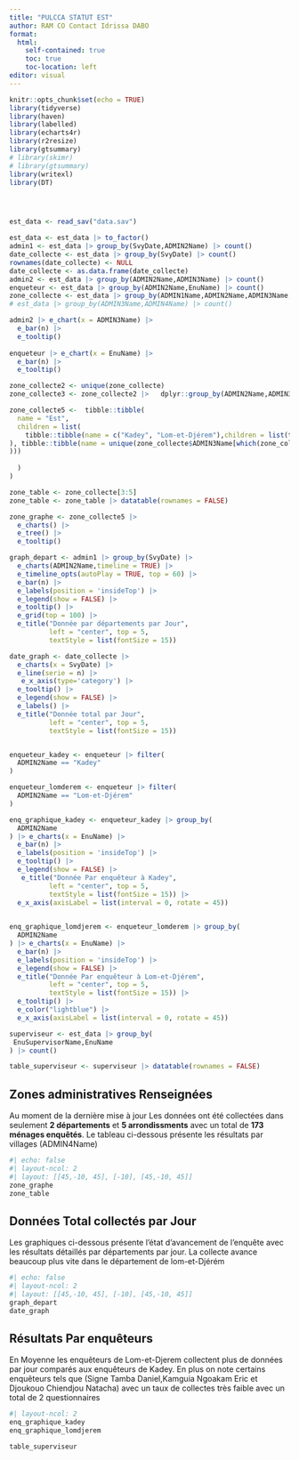 ```yaml
---
title: "PULCCA STATUT EST"
author: RAM CO Contact Idrissa DABO
format: 
  html:
    self-contained: true
    toc: true
    toc-location: left
editor: visual
---
```


```r
knitr::opts_chunk$set(echo = TRUE)
library(tidyverse)
library(haven)
library(labelled)
library(echarts4r)
library(r2resize)
library(gtsummary)
# library(skimr)
# library(gtsummary)
library(writexl)
library(DT)




est_data <- read_sav("data.sav")

est_data <- est_data |> to_factor()
admin1 <- est_data |> group_by(SvyDate,ADMIN2Name) |> count()
date_collecte <- est_data |> group_by(SvyDate) |> count()
rownames(date_collecte) <- NULL
date_collecte <- as.data.frame(date_collecte)
admin2 <- est_data |> group_by(ADMIN2Name,ADMIN3Name) |> count()
enqueteur <- est_data |> group_by(ADMIN2Name,EnuName) |> count()
zone_collecte <- est_data |> group_by(ADMIN1Name,ADMIN2Name,ADMIN3Name,ADMIN4Name) |> count()
# est_data |> group_by(ADMIN3Name,ADMIN4Name) |> count()

admin2 |> e_chart(x = ADMIN3Name) |> 
  e_bar(n) |> 
  e_tooltip()
  
enqueteur |> e_chart(x = EnuName) |> 
  e_bar(n) |> 
  e_tooltip()

zone_collecte2 <- unique(zone_collecte)
zone_collecte3 <- zone_collecte2 |>   dplyr::group_by(ADMIN2Name,ADMIN3Name) |> count()

zone_collecte5 <-  tibble::tibble(
  name = "Est",
  children = list(
    tibble::tibble(name = c("Kadey", "Lom-et-Djérem"),children = list(tibble::tibble(name = unique(zone_collecte$ADMIN3Name[which(zone_collecte$ADMIN2Name == unique(zone_collecte$ADMIN2Name)[1])])
), tibble::tibble(name = unique(zone_collecte$ADMIN3Name[which(zone_collecte$ADMIN2Name == unique(zone_collecte$ADMIN2Name)[2])])
)))
    
  )
)

zone_table <- zone_collecte[3:5]
zone_table <- zone_table |> datatable(rownames = FALSE)

zone_graphe <- zone_collecte5 |> 
  e_charts() |> 
  e_tree() |> 
  e_tooltip()

graph_depart <- admin1 |> group_by(SvyDate) |> 
  e_charts(ADMIN2Name,timeline = TRUE) |> 
  e_timeline_opts(autoPlay = TRUE, top = 60) |> 
  e_bar(n) |> 
  e_labels(position = 'insideTop') |> 
  e_legend(show = FALSE) |> 
  e_tooltip() |> 
  e_grid(top = 100) |> 
  e_title("Donnée par départements par Jour", 
          left = "center", top = 5, 
          textStyle = list(fontSize = 15))

date_graph <- date_collecte |>
  e_charts(x = SvyDate) |>
  e_line(serie = n) |>
   e_x_axis(type='category') |>
  e_tooltip() |> 
  e_legend(show = FALSE) |> 
  e_labels() |> 
  e_title("Donnée total par Jour", 
          left = "center", top = 5, 
          textStyle = list(fontSize = 15))


enqueteur_kadey <- enqueteur |> filter(
  ADMIN2Name == "Kadey"
)

enqueteur_lomderem <- enqueteur |> filter(
  ADMIN2Name == "Lom-et-Djérem"
)

enq_graphique_kadey <- enqueteur_kadey |> group_by(
  ADMIN2Name
) |> e_charts(x = EnuName) |> 
  e_bar(n) |> 
  e_labels(position = 'insideTop') |> 
  e_tooltip() |> 
  e_legend(show = FALSE) |> 
   e_title("Donnée Par enquêteur à Kadey", 
          left = "center", top = 5, 
          textStyle = list(fontSize = 15)) |> 
  e_x_axis(axisLabel = list(interval = 0, rotate = 45))
  

enq_graphique_lomdjerem <- enqueteur_lomderem |> group_by(
  ADMIN2Name
) |> e_charts(x = EnuName) |> 
  e_bar(n) |> 
  e_labels(position = 'insideTop') |> 
  e_legend(show = FALSE) |> 
  e_title("Donnée Par enquêteur à Lom-et-Djérem", 
          left = "center", top = 5, 
          textStyle = list(fontSize = 15)) |> 
  e_tooltip() |> 
  e_color("lightblue") |> 
  e_x_axis(axisLabel = list(interval = 0, rotate = 45))

superviseur <- est_data |> group_by(
 EnuSupervisorName,EnuName
) |> count()

table_superviseur <- superviseur |> datatable(rownames = FALSE)
```

## Zones administratives Renseignées

Au moment de la dernière mise à jour Les données ont été collectées dans seulement **2 départements** et **5 arrondissments** avec un total de **173 ménages enquêtés**. Le tableau ci-dessous présente les résultats par villages (ADMIN4Name)

```r
#| echo: false
#| layout-ncol: 2
#| layout: [[45,-10, 45], [-10], [45,-10, 45]]
zone_graphe
zone_table

```

## Données Total collectés par Jour

Les graphiques ci-dessous présente l'état d'avancement de l'enquête avec les résultats détaillés par départements par jour. La collecte avance beaucoup plus vite dans le département de lom-et-Djérém

```r
#| echo: false
#| layout-ncol: 2
#| layout: [[45,-10, 45], [-10], [45,-10, 45]]
graph_depart
date_graph

```

## Résultats Par enquêteurs
En Moyenne les enquêteurs de Lom-et-Djerem collectent plus de données par jour comparés aux enquêteurs de Kadey. En plus on note certains enquêteurs tels que (Signe Tamba Daniel,Kamguia Ngoakam Eric et Djoukouo Chiendjou Natacha) avec un taux de collectes très faible avec un total de 2 questionnaires
```r
#| layout-ncol: 2
enq_graphique_kadey
enq_graphique_lomdjerem

```

```r
table_superviseur
```

